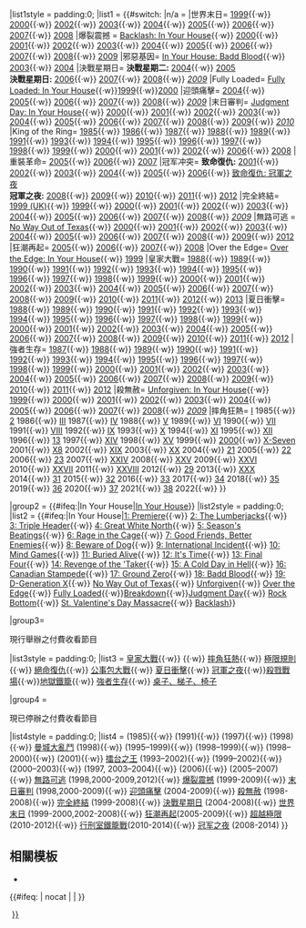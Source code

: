 {{navbox
|name  = WWE PPV
|title = [[世界摔角娛樂付費收看節目]]賽事
|liststyle = padding:0.25em 0; line-height:1.4em;
|state = <includeonly>{{{state|collapsed}}}</includeonly> 
|oddstyle = background:transparent;
|evenstyle = background:transparent;

|group1 = <div class="center">{{#switch:{{{1}}}
|世界末日= [[世界末日 (摔角)|世界末日]]
|爆裂震撼= [[爆裂震撼]]
|邪惡基因= [[邪惡基因]]
|決戰星期日= [[決戰星期日]]
|Fully Loaded= [[WWF Fully Loaded|Fully Loaded]]
|迎頭痛擊= [[迎頭痛擊]]
|末日審判= [[末日審判 (摔角)|末日審判]]
|擂台之王= [[擂台之王]]
|重裝革命= [[重裝革命]]
|冠军冲突= [[冠军之夜|冠军冲突]]
|完全終結= [[完全終結]]
|無路可逃= [[無路可逃]]
|狂潮再起= [[狂潮再起]]
|Over the Edge= [[WWF Over the Edge|Over the Edge]]
|皇家大戰= [[皇家大戰]]
|夏日衝擊= [[夏日衝擊]]
|強者生存= [[強者生存]]
|殺無赦= [[殺無赦 (摔角)|殺無赦]]
|摔角狂熱= [[摔角狂熱]]
}}</div>
|list1style = padding:0;
|list1  = {{#switch:{{{1}}}
|n/a =
|世界末日= {{nowrap begin}}[[世界末日 (1999)|1999]]{{·w}} [[世界末日 (2000)|2000]]{{·w}} [[世界末日 (2002)|2002]]{{·w}} [[世界末日 (2003)|2003]]{{·w}} [[世界末日 (2004)|2004]]{{·w}} [[世界末日 (2005)|2005]]{{·w}} [[世界末日 (2006)|2006]]{{·w}} [[世界末日 (2007)|2007]]{{·w}} [[世界末日 (2008)|2008]]{{nowrap end}}
|爆裂震撼 = {{nowrap begin}}[[爆裂震撼 (1999)|Backlash: In Your House]]{{·w}} [[爆裂震撼 (2000)|2000]]{{·w}} [[爆裂震撼 (2001)|2001]]{{·w}} [[爆裂震撼 (2002)|2002]]{{·w}} [[爆裂震撼 (2003)|2003]]{{·w}} [[爆裂震撼 (2004)|2004]]{{·w}} [[爆裂震撼 (2005)|2005]]{{·w}} [[爆裂震撼 (2006)|2006]]{{·w}} [[爆裂震撼 (2007)|2007]]{{·w}} [[爆裂震撼 (2008)|2008]]{{·w}} [[爆裂震撼 (2009)|2009]]{{nowrap end}}
|邪惡基因= {{nowrap begin}}[[WWE Bad Blood#1997|In Your House: Badd Blood]]{{·w}} [[邪惡基因 (2003)|2003]]{{·w}} [[邪惡基因 (2004)|2004]]{{nowrap end}}
|決戰星期日= {{nowrap begin}}'''決戰星期二:''' [[決戰星期二 (2004)|2004]]{{·w}} [[決戰星期二 (2005)|2005]]<br>'''決戰星期日:''' [[決戰星期日 (2006)|2006]]{{·w}} [[決戰星期日 (2007)|2007]]{{·w}} [[決戰星期日 (2008)|2008]]{{·w}} ''[[決戰星期日 (2009年)|2009]]''{{nowrap end}}
|Fully Loaded= {{nowrap begin}}[[WWF Fully Loaded#1998|Fully Loaded: In Your House]]{{·w}}[[WWF Fully Loaded#1999|1999]]{{·w}}[[WWF Fully Loaded#2000|2000]]{{nowrap end}}
|迎頭痛擊= {{nowrap begin}}[[迎頭痛擊 (2004)|2004]]{{·w}} [[迎頭痛擊 (2005)|2005]]{{·w}} [[迎頭痛擊 (2006)|2006]]{{·w}} [[迎頭痛擊 (2007)|2007]]{{·w}} [[迎頭痛擊 (2008)|2008]]{{·w}} ''[[迎頭痛擊 (2009)|2009]]''{{nowrap end}}
|末日審判= {{nowrap begin}}[[Judgment Day: In Your House]]{{·w}} [[末日審判#2000|2000]]{{·w}} [[末日審判 (2001)|2001]]{{·w}} [[末日審判#2002|2002]]{{·w}} [[末日審判 (2003)|2003]]{{·w}} [[末日審判 (2004)|2004]]{{·w}} [[末日審判 (2005)|2005]]{{·w}} [[末日審判 (2006)|2006]]{{·w}} [[末日審判 (2007)|2007]]{{·w}} [[末日審判 (2008)|2008]]{{·w}} [[末日審判 (2009)|2009]]{{·w}} ''[[末日審判 (2010)|2010]]''{{nowrap end}}
|King of the Ring= {{nowrap begin}}[[King of the Ring#1985|1985]]{{·w}} [[King of the Ring#1986|1986]]{{·w}} [[King of the Ring#1987|1987]]{{·w}} [[King of the Ring#1988|1988]]{{·w}} [[King of the Ring#1989|1989]]{{·w}} [[King of the Ring#1991|1991]]{{·w}} [[King of the Ring (1993)|1993]]{{·w}} [[King of the Ring (1994)|1994]]{{·w}} [[King of the Ring (1995)|1995]]{{·w}} [[King of the Ring#1996|1996]]{{·w}} [[King of the Ring#1997|1997]]{{·w}} [[King of the Ring (1998)|1998]]{{·w}} [[King of the Ring#1999|1999]]{{·w}} [[King of the Ring#2000|2000]]{{·w}} [[King of the Ring#2001|2001]]{{·w}} [[King of the Ring#2002|2002]]{{·w}} [[King of the Ring#2006|2006]]{{·w}} [[King of the Ring#2008|2008]]{{nowrap end}}
|重裝革命= {{nowrap begin}}[[重裝革命 (2005)|2005]]{{·w}} [[重裝革命 (2006)|2006]]{{·w}} [[重裝革命 (2007)|2007]]{{nowrap end}}
|冠军冲突= {{nowrap begin}}'''致命復仇:''' [[致命復仇 (2001)|2001]]{{·w}} [[致命復仇 (2002)|2002]]{{·w}} [[致命復仇 (2003)|2003]]{{·w}} [[致命復仇 (2004)|2004]]{{·w}} [[致命復仇 (2005)|2005]]{{·w}} [[致命復仇 (2006)|2006]]{{·w}} [[致命復仇: 冠軍之夜]]<br />'''冠軍之夜:''' [[冠軍之夜 (2008)|2008]]{{·w}} [[冠軍之夜 (2009)|2009]]{{·w}} [[冠軍之夜 (2010)|2010]]{{·w}} [[冠軍之夜 (2011)|2011]]{{·w}} [[冠軍之夜 (2012)|2012]]{{nowrap end}}
|完全終結= {{nowrap begin}}[[完全終結#1999 (UK)|1999 (UK)]]{{·w}} [[完全終結 (1999)|1999]]{{·w}} [[完全終結 (2000)|2000]]{{·w}} [[完全終結 (2001)|2001]]{{·w}} [[完全終結 (2002)|2002]]{{·w}} [[完全終結 (2003)|2003]]{{·w}} [[完全終結 (2004)|2004]]{{·w}} [[完全終結 (2005)|2005]]{{·w}} [[完全終結 (2006)|2006]]{{·w}} [[完全終結 (2007)|2007]]{{·w}} [[No Mercy (2008)|2008]]{{·w}} ''[[WWE No Mercy#No Mercy dates and venues|2009]]''{{nowrap end}}
|無路可逃 = {{nowrap begin}}[[No Way Out of Texas: In Your House|No Way Out of Texas]]{{·w}} [[無路可逃 (2000)|2000]]{{·w}} [[無路可逃 (2001)|2001]]{{·w}} [[無路可逃 (2002)|2002]]{{·w}} [[無路可逃 (2003)|2003]]{{·w}} [[無路可逃 (2004)|2004]]{{·w}} [[無路可逃 (2005)|2005]]{{·w}} [[無路可逃 (2006)|2006]]{{·w}} [[無路可逃 (2007)|2007]]{{·w}} [[無路可逃 (2008)|2008]]{{·w}} [[無路可逃 (2009)|2009]]{{·w}} [[無路可逃 (2012)|2012]]{{nowrap end}}
|狂潮再起= {{nowrap begin}}[[ECW 狂潮再起 (2005)|2005]]{{·w}} [[ECW 狂潮再起 (2006)|2006]]{{·w}} [[狂潮再起 (2007)|2007]]{{·w}} [[狂潮再起 (2008)|2008]]{{nowrap end}}
|Over the Edge= {{nowrap begin}}[[Over the Edge: In Your House|Over the Edge: In Your House]]{{·w}} [[Over the Edge (1999)|1999]]{{nowrap end}}
|皇家大戰= {{nowrap begin}}[[皇家大戰 (1988)|1988]]{{·w}} [[皇家大戰 (1989)|1989]]{{·w}} [[皇家大戰 (1990)|1990]]{{·w}} [[皇家大戰 (1991)|1991]]{{·w}} [[皇家大戰 (1992)|1992]]{{·w}} [[皇家大戰 (1993)|1993]]{{·w}} [[皇家大戰 (1994)|1994]]{{·w}} [[皇家大戰 (1995)|1995]]{{·w}} [[皇家大戰 (1996)|1996]]{{·w}} [[皇家大戰 (1997)|1997]]{{·w}} [[皇家大戰 (1998)|1998]]{{·w}} [[皇家大戰 (1999)|1999]]{{·w}} [[皇家大戰 (2000)|2000]]{{·w}} [[皇家大戰 (2001)|2001]]{{·w}} [[皇家大戰 (2002)|2002]]{{·w}} [[皇家大戰 (2003)|2003]]{{·w}} [[皇家大戰 (2004)|2004]]{{·w}} [[皇家大戰 (2005)|2005]]{{·w}} [[皇家大戰 (2006)|2006]]{{·w}} [[皇家大戰 (2007)|2007]]{{·w}} [[皇家大戰 (2008)|2008]]{{·w}} [[皇家大戰 (2009)|2009]]{{·w}} [[皇家大戰 (2010)|2010]]{{·w}} [[皇家大戰 (2011)|2011]]{{·w}} [[皇家大戰 (2012)|2012]]{{·w}} [[皇家大戰 (2013)|2013]]{{nowrap end}}
|夏日衝擊= {{nowrap begin}}[[夏日衝擊 (1988)|1988]]{{·w}} [[夏日衝擊 (1989)|1989]]{{·w}} [[夏日衝擊 (1990)|1990]]{{·w}} [[夏日衝擊 (1991)|1991]]{{·w}} [[夏日衝擊 (1992)|1992]]{{·w}} [[夏日衝擊 (1993)|1993]]{{·w}} [[夏日衝擊 (1994)|1994]]{{·w}} [[夏日衝擊 (1995)|1995]]{{·w}} [[夏日衝擊 (1996)|1996]]{{·w}} [[夏日衝擊 (1997)|1997]]{{·w}} [[夏日衝擊 (1998)|1998]]{{·w}} [[夏日衝擊 (1999)|1999]]{{·w}} [[夏日衝擊 (2000)|2000]]{{·w}} [[夏日衝擊 (2001)|2001]]{{·w}} [[夏日衝擊 (2002)|2002]]{{·w}} [[夏日衝擊 (2003)|2003]]{{·w}} [[夏日衝擊 (2004)|2004]]{{·w}} [[夏日衝擊 (2005)|2005]]{{·w}} [[夏日衝擊 (2006)|2006]]{{·w}} [[夏日衝擊 (2007)|2007]]{{·w}} [[夏日衝擊 (2008)|2008]]{{·w}} [[夏日衝擊 (2009)|2009]]{{·w}} [[夏日衝擊(2010)|2010]]{{·w}} [[夏日衝擊(2011)|2011]]{{·w}} [[夏日衝擊(2012)|2012]]{{nowrap end}}
|強者生存= {{nowrap begin}}[[強者生存 (1987)|1987]]{{·w}} [[強者生存 (1988)|1988]]{{·w}} [[強者生存 (1989)|1989]]{{·w}} [[強者生存 (1990)|1990]]{{·w}} [[強者生存 (1991)|1991]]{{·w}} [[強者生存 (1992)|1992]]{{·w}} [[強者生存 (1993)|1993]]{{·w}} [[強者生存 (1994)|1994]]{{·w}} [[強者生存 (1995)|1995]]{{·w}} [[強者生存 (1996)|1996]]{{·w}} [[強者生存 (1997)|1997]]{{·w}} [[強者生存 (1998)|1998]]{{·w}} [[強者生存 (1999)|1999]]{{·w}} [[強者生存 (2000)|2000]]{{·w}} [[強者生存 (2001)|2001]]{{·w}} [[強者生存 (2002)|2002]]{{·w}} [[強者生存 (2003)|2003]]{{·w}} [[強者生存 (2004)|2004]]{{·w}} [[強者生存 (2005)|2005]]{{·w}} [[強者生存 (2006)|2006]]{{·w}} [[強者生存 (2007)|2007]]{{·w}} [[強者生存 (2008)|2008]]{{·w}} [[強者生存 (2009)|2009]]{{·w}} [[強者生存(2010)|2010]]{{·w}} [[強者生存(2011)|2011]]{{·w}} [[強者生存(2012)|2012]]{{nowrap end}}
|殺無赦= {{nowrap begin}}[[Unforgiven: In Your House]]{{·w}} [[殺無赦 (1999)|1999]]{{·w}} [[殺無赦 (2000)|2000]]{{·w}} [[殺無赦 (2001)|2001]]{{·w}} [[殺無赦 (2002)|2002]]{{·w}} [[殺無赦 (2003)|2003]]{{·w}} [[殺無赦 (2004)|2004]]{{·w}} [[殺無赦 (2005)|2005]]{{·w}} [[殺無赦 (2006)|2006]]{{·w}} [[殺無赦 (2007)|2007]]{{·w}} [[殺無赦 (2008)|2008]]{{·w}} ''[[WWE Unforgiven#Dates and venues|2009]]''{{nowrap end}}
|摔角狂熱= {{nowrap begin}}[[摔角狂熱 (1985)|I]] 1985{{·w}} [[摔角狂熱2|2]] 1986{{·w}} [[摔角狂熱III|III]] 1987{{·w}} [[摔角狂熱IV|IV]] 1988{{·w}} [[摔角狂熱V|V]] 1989{{·w}} [[摔角狂熱 VI|VI]] 1990{{·w}} [[摔角狂熱VII|VII]] 1991{{·w}} [[摔角狂熱VIII|VIII]] 1992{{·w}} [[摔角狂熱IX|IX]] 1993{{·w}} [[摔角狂熱X|X]] 1994{{·w}} [[摔角狂熱XI|XI]] 1995{{·w}} [[摔角狂熱XII|XII]] 1996{{·w}} [[摔角狂熱 13|13]] 1997{{·w}} [[摔角狂熱XIV|XIV]] 1998{{·w}} [[摔角狂熱XV|XV]] 1999{{·w}} [[摔角狂熱2000|2000]]{{·w}} [[摔角狂熱X-Seven|X-Seven]] 2001{{·w}} [[摔角狂熱X8|X8]] 2002{{·w}} [[摔角狂熱XIX|XIX]] 2003{{·w}} [[摔角狂熱XX|XX]] 2004{{·w}} [[摔角狂熱21|21]] 2005{{·w}} [[摔角狂熱22|22]] 2006{{·w}} [[摔角狂熱23|23]] 2007{{·w}} [[摔角狂熱XXIV|XXIV]] 2008{{·w}} [[摔角狂熱XXV|XXV]] 2009{{·w}} [[摔角狂熱XXVI|XXVI]] 2010{{·w}} [[摔角狂熱XXVII|XXVII]] 2011{{·w}} [[摔角狂熱XXVIII|XXVIII]] 2012{{·w}} [[摔角狂熱29|29]] 2013{{·w}} [[第三十届摔角狂热大赛|XXX]] 2014{{·w}} [[第三十一届摔角狂热大赛|31]] 2015{{·w}} [[第三十二届摔角狂热大赛|32]] 2016{{·w}} [[第三十三届摔角狂热大赛|33]] 2017{{·w}} [[第三十四届摔角狂热大赛|34]] 2018{{·w}} [[第三十五届摔角狂热大赛|35]] 2019{{·w}} [[摔角狂热36|36]] 2020{{·w}} [[摔角狂熱37|37]] 2021{{·w}} [[摔角狂熱38|38]] 2022{{·w}}{{nowrap end}}
}}

|group2 = {{#ifeq:{{{2}}}|In Your House|[[In Your House]]}}
|list2style = padding:0;
|list2 = {{#ifeq:{{{2}}}|In Your House|[[In Your House 1|1: Premiere]]{{·w}} [[In Your House 2: The Lumberjacks|2: The Lumberjacks]]{{·w}} [[In Your House#In Your House 3: Triple Header|3: Triple Header]]{{·w}} [[In Your House#In Your House 4: Great White North|4: Great White North]]{{·w}} [[In Your House#In Your House 5: Season's Beatings|5: Season's Beatings]]{{·w}} [[In Your House#In Your House 6: Rage in the Cage|6: Rage in the Cage]]{{·w}} [[In Your House#In Your House 7: Good Friends, Better Enemies|7: Good Friends, Better Enemies]]{{·w}} [[In Your House#In Your House 8: Beware of Dog|8: Beware of Dog]]{{·w}} [[In Your House#In Your House 9: International Incident|9: International Incident]]{{·w}} [[In Your House#In Your House 10: Mind Games|10: Mind Games]]{{·w}} [[In Your House#In Your House 11: Buried Alive|11: Buried Alive]]{{·w}} [[In Your House#In Your House 12: It's Time|12: It's Time]]{{·w}} [[In Your House 13: Final Four|13: Final Four]]{{·w}} [[In Your House 14: Revenge of the 'Taker|14: Revenge of the 'Taker]]{{·w}} [[In Your House#In Your House 15: A Cold Day in Hell|15: A Cold Day in Hell]]{{·w}} [[In Your House#In Your House 16: Canadian Stampede|16: Canadian Stampede]]{{·w}} [[In Your House#Ground Zero: In Your House|17: Ground Zero]]{{·w}} [[WWE Bad Blood#1997|18: Badd Blood]]{{·w}} [[In Your House#D-Generation X: In Your House|19: D-Generation X]]{{·w}} [[No Way Out of Texas: In Your House|No Way Out of Texas]]{{·w}} [[Unforgiven: In Your House|Unforgiven]]{{·w}} [[Over the Edge: In Your House|Over the Edge]]{{·w}} [[WWF Fully Loaded#1998|Fully Loaded]]{{·w}}[[Breakdown: In Your House|Breakdown]]{{·w}}[[Judgment Day: In Your House|Judgment Day]]{{·w}} [[Rock Bottom: In Your House|Rock Bottom]]{{·w}} [[St. Valentine's Day Massacre: In Your House|St. Valentine's Day Massacre]]{{·w}} [[WWE Backlash#1999|Backlash]]}}

|group3=<div class="center">現行舉辦之付費收看節目</div>
|list3style = padding:0;
|list3  = {{nowrap begin}}[[皇家大戰]]{{·w}} {{link-en|WWE極速賽道|WWE Fastlane|極速賽道}}{{·w}} [[摔角狂熱]]{{·w}} [[極限規則]]{{·w}} [[WWE Payback|絕命復仇]]{{·w}}  [[公事包大戰]]{{·w}} [[夏日衝擊]]{{·w}} [[冠軍之夜]]{{·w}}[[WWE殺戮戰場|殺戮戰場]]{{·w}}[[地獄鐵籠]]{{·w}} [[強者生存]]{{·w}} [[桌子、梯子、椅子]]{{nowrap end}}

|group4 = <div class="center">現已停辦之付費收看節目</div>
|list4style = padding:0;
|list4  = {{nowrap begin}} {{link-en|WWF摔角經典賽|WWF The Wrestling Classic|摔角經典賽}}(1985){{·w}} {{link-en|WWF德州星期二|This Tuesday in Texas|德州星期二}} (1991){{·w}} {{link-en|WWF決戰今夜|WWF One Night Only|決戰今夜}} (1997){{·w}} {{link-en|WWF首都大屠殺|WWF Capital Carnage|首都大屠殺}} (1998){{·w}} [[WWF曼城大亂鬥|曼城大亂鬥]] (1998){{·w}} {{link-en|WWF家庭戰場|In Your House|家庭戰場}} (1995&ndash;1999){{·w}}  {{link-en|WWF跨越邊界|WWF Over the Edge|跨越邊界}} (1998&ndash;1999){{·w}} {{link-en|WWF完全滿載|WWF Fully Loaded|完全滿載}} (1998&ndash;2000){{·w}} {{link-en|WWF無情侵略|WWF Invasion|無情侵略}} (2001){{·w}} [[擂台之王]] (1993&ndash;2002){{·w}} {{link-en|WWE終極叛亂|WWE Rebellion|終極叛亂}} (1999&ndash;2002){{·w}} {{link-en|WWE雷霆暴動|WWE Insurrextion|雷霆暴動}} (2000&ndash;2003){{·w}} {{link-en|WWE邪惡基因|WWE Bad Blood|邪惡基因}} (1997, 2003&ndash;2004){{·w}} {{link-en|WWE十二月大肢解|December to Dismember (2006)|十二月大肢解}} (2006){{·w}} {{link-en|WWE重裝革命|WWE New Year's Revolution|重裝革命}} (2005&ndash;2007){{·w}} [[無路可逃]] (1998,2000-2009,2012){{·w}} [[爆裂震撼]] (1999-2009){{·w}} [[末日審判 (摔角)|末日審判]] (1998,2000-2009){{·w}} [[迎頭痛擊]] (2004-2009){{·w}} [[殺無赦 (摔角)|殺無赦]] (1998-2008){{·w}} [[完全終結]] (1999-2008){{·w}} [[決戰星期日]] (2004-2008){{·w}} [[世界末日 (摔角)|世界末日]] (1999-2000,2002-2008){{·w}} [[狂潮再起]](2005-2009){{·w}} [[超越極限]](2010-2012){{·w}} [[行刑室鐵籠戰]](2010-2014){{·w}} [[冠军之夜]] (2008-2014){{nowrap end}}
}}
<noinclude>
== 相關模板 ==
*{{tl|WWE冠軍列表}}
[[Category:WWE付费观看节目| ‎]]
</noinclude><includeonly>{{#ifeq: {{{1|}}} | nocat | | [[Category:WWE付费观看节目|{{{1|{{PAGENAME}}}}}]] }}</includeonly>